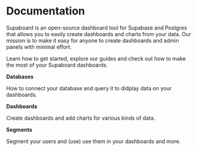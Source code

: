 
# Documentation

Supaboard is an open-source dashboard tool for Supabase and Postgres that allows you to easily create dashboards and charts from your data.
Our mission is to make it easy for anyone to create dashboards and admin panels with minimal effort.

Learn how to get started, explore our guides and check out how to make the most of your Supaboard dashboards.

<div className="md:grid md:grid-cols-3 my-6 gap-6">
    <Tile>
        <CircleStackIcon className="h-6 w-6 text-black" />
        <b className="block my-2">Databases</b>
        <p>How to connect your database and query it to didplay data on your dashboards.</p>
    </Tile>
    <Tile>
        <ChartBarIcon className="h-6 w-6 text-black" />
        <b className="block my-2">Dashboards</b>
        <p>Create dashboards and add charts for various kinds of data.</p>
    </Tile>
    <Tile>
        <UsersIcon className="h-6 w-6 text-black" />
        <b className="block my-2">Segments</b>
        <p>Segment your users and (use) use them in your dashboards and more.</p>
    </Tile>
</div>